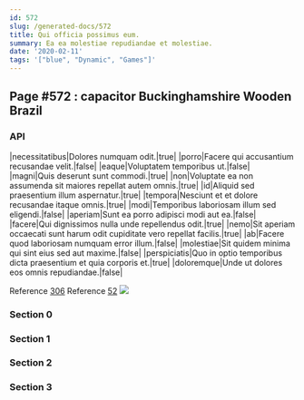 ```yaml
---
id: 572
slug: /generated-docs/572
title: Qui officia possimus eum.
summary: Ea ea molestiae repudiandae et molestiae.
date: '2020-02-11'
tags: '["blue", "Dynamic", "Games"]'
---
```

## Page #572 : capacitor Buckinghamshire Wooden Brazil
<Partial />

### API

|necessitatibus|Dolores numquam odit.|true|
|porro|Facere qui accusantium recusandae velit.|false|
|eaque|Voluptatem temporibus ut.|false|
|magni|Quis deserunt sunt commodi.|true|
|non|Voluptate ea non assumenda sit maiores repellat autem omnis.|true|
|id|Aliquid sed praesentium illum aspernatur.|true|
|tempora|Nesciunt et et dolore recusandae itaque omnis.|true|
|modi|Temporibus laboriosam illum sed eligendi.|false|
|aperiam|Sunt ea porro adipisci modi aut ea.|false|
|facere|Qui dignissimos nulla unde repellendus odit.|true|
|nemo|Sit aperiam occaecati sunt harum odit cupiditate vero repellat facilis.|true|
|ab|Facere quod laboriosam numquam error illum.|false|
|molestiae|Sit quidem minima qui sint eius sed aut maxime.|false|
|perspiciatis|Quo in optio temporibus dicta praesentium et quia corporis et.|true|
|doloremque|Unde ut dolores eos omnis repudiandae.|false|

Reference [306](/generated-docs/306)
Reference [52](/generated-docs/52)
![](/assets/cats-4.jpg)

### Section 0

### Section 1

### Section 2

### Section 3

